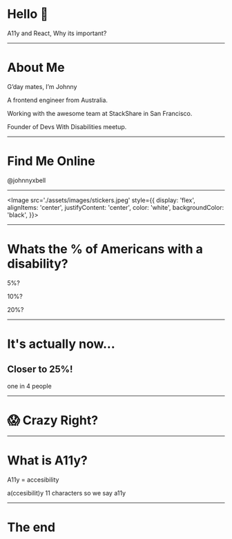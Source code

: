 
<Head>
  <title>A11y and React, Why its important</title>
  <meta name='twitter:site' content='@johnnyxbell' />
  <meta name='twitter:title' content='A11y &amp; React, Why its important?' />
  <link href="https://fonts.googleapis.com/css?family=Allerta+Stencil|Open+Sans" rel="stylesheet" />
</Head>

# Hello :wave:

A11y and React, Why its important?

---

# About Me

<Profile image="./assets/images/profile.png" width={150}/>

  <p>G’day mates, I’m Johnny</p>
  <Appear>
    <p>A frontend engineer from Australia.</p>
    <p>Working with the awesome team at StackShare in San Francisco.</p>
    <p>Founder of Devs With Disabilities meetup.</p>
  </Appear>

---
# Find Me Online

@johnnyxbell

---

<Image
  src='./assets/images/stickers.jpeg'
  style={{
    display: 'flex',
    alignItems: 'center',
    justifyContent: 'center',
    color: 'white',
    backgroundColor: 'black',
  }}>

</Image>

---

# Whats the % of Americans with a disability?

  <Appear>
    <p>5%?</p>
    <p>10%?</p>
    <p>20%?</p>
  </Appear>

---

# It's actually now...

<Appear>
  <h2>Closer to 25%!</h2>
  <p>one in 4 people</p>
</Appear>

---

# :scream: Crazy Right?

---

# What is A11y?

  <Appear>
    <p>A11y = accesibility</p>
    <p>a(ccesibilit)y 11 characters so we say a11y</p>
  </Appear>

---

# The end
